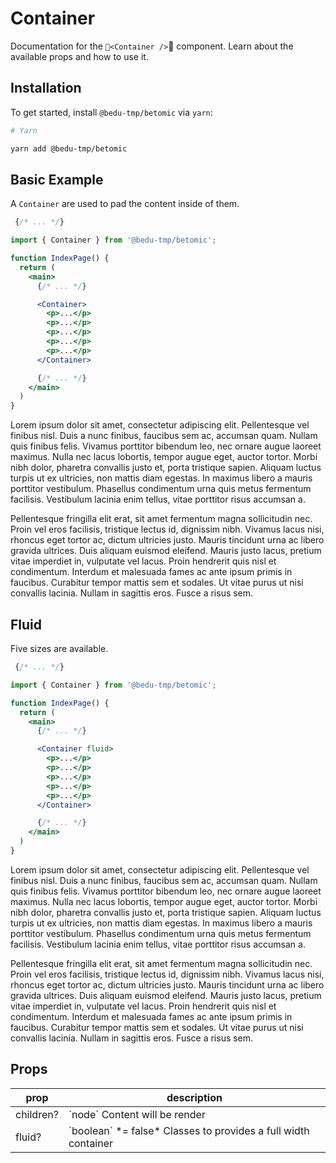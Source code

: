 
# Container

Documentation for the `<Container />` component. Learn about the available props and how to use it.

## Installation

To get started, install `@bedu-tmp/betomic` via `yarn`:

```bash
# Yarn

yarn add @bedu-tmp/betomic
```

## Basic Example

A `Container` are used to pad the content inside of them.

```jsx highlight=3,10,16
 {/* ... */}

import { Container } from '@bedu-tmp/betomic';

function IndexPage() {
  return (
    <main>
      {/* ... */}

      <Container>
        <p>...</p>
        <p>...</p>
        <p>...</p>
        <p>...</p>
        <p>...</p>
      </Container>

      {/* ... */}
    </main>
  )
}
```

<Container>
  <p>
    Lorem ipsum dolor sit amet, consectetur adipiscing elit.
    Pellentesque vel finibus nisl. Duis a nunc finibus,
    faucibus sem ac, accumsan quam. Nullam quis finibus felis.
    Vivamus porttitor bibendum leo, nec ornare augue laoreet maximus.
    Nulla nec lacus lobortis, tempor augue eget, auctor tortor. Morbi nibh dolor,
    pharetra convallis justo et, porta tristique sapien. Aliquam luctus turpis ut
    ex ultricies, non mattis diam egestas. In maximus libero a mauris porttitor vestibulum.
    Phasellus condimentum urna quis metus fermentum facilisis. Vestibulum lacinia enim
    tellus, vitae porttitor risus accumsan a.
  </p>
  <p>
    Pellentesque fringilla elit erat, sit amet fermentum magna sollicitudin nec.
    Proin vel eros facilisis, tristique lectus id, dignissim nibh. Vivamus lacus
    nisi, rhoncus eget tortor ac, dictum ultricies justo. Mauris tincidunt urna ac
    libero gravida ultrices. Duis aliquam euismod eleifend. Mauris justo lacus,
    pretium vitae imperdiet in, vulputate vel lacus. Proin hendrerit quis nisl
    et condimentum. Interdum et malesuada fames ac ante ipsum primis in faucibus.
    Curabitur tempor mattis sem et sodales. Ut vitae purus ut nisi convallis
    lacinia. Nullam in sagittis eros. Fusce a risus sem.
  </p>
</Container>

## Fluid

Five sizes are available.

```jsx highlight=3,10,16
 {/* ... */}

import { Container } from '@bedu-tmp/betomic';

function IndexPage() {
  return (
    <main>
      {/* ... */}

      <Container fluid>
        <p>...</p>
        <p>...</p>
        <p>...</p>
        <p>...</p>
        <p>...</p>
      </Container>

      {/* ... */}
    </main>
  )
}
```

<Container fluid>
  <p>
    Lorem ipsum dolor sit amet, consectetur adipiscing elit.
    Pellentesque vel finibus nisl. Duis a nunc finibus,
    faucibus sem ac, accumsan quam. Nullam quis finibus felis.
    Vivamus porttitor bibendum leo, nec ornare augue laoreet maximus.
    Nulla nec lacus lobortis, tempor augue eget, auctor tortor. Morbi nibh dolor,
    pharetra convallis justo et, porta tristique sapien. Aliquam luctus turpis ut
    ex ultricies, non mattis diam egestas. In maximus libero a mauris porttitor vestibulum.
    Phasellus condimentum urna quis metus fermentum facilisis. Vestibulum lacinia enim
    tellus, vitae porttitor risus accumsan a.
  </p>
  <p>
    Pellentesque fringilla elit erat, sit amet fermentum magna sollicitudin nec.
    Proin vel eros facilisis, tristique lectus id, dignissim nibh. Vivamus lacus
    nisi, rhoncus eget tortor ac, dictum ultricies justo. Mauris tincidunt urna ac
    libero gravida ultrices. Duis aliquam euismod eleifend. Mauris justo lacus,
    pretium vitae imperdiet in, vulputate vel lacus. Proin hendrerit quis nisl
    et condimentum. Interdum et malesuada fames ac ante ipsum primis in faucibus.
    Curabitur tempor mattis sem et sodales. Ut vitae purus ut nisi convallis
    lacinia. Nullam in sagittis eros. Fusce a risus sem.
  </p>
</Container>

## Props

<table className="min-w-full divide-y divide-gray-200">
  <thead>
    <tr>
      <th scope="col" className="border-l-0 border-r-0 px-6 py-3 text-left text-xs font-medium text-gray-500 uppercase tracking-wider">
        prop
      </th>
      <th scope="col" className="border-l-0 border-r-0 px-6 py-3 text-left text-xs font-medium text-gray-500 uppercase tracking-wider">
        description
      </th>
    </tr>
  </thead>
  <tbody className="divide-y divide-gray-200">
    <tr>
      <td className="border-l-0 border-r-0 px-6 py-4 text-sm font-medium text-gray-500">
        children?
      </td>
      <td className="border-l-0 border-r-0 px-6 py-4 text-sm font-medium text-gray-500">
        `node` <span className="block">Content will be render</span>
      </td>
    </tr>
    <tr>
      <td className="border-l-0 border-r-0 px-6 py-4 text-sm font-medium text-gray-500">
        fluid?
      </td>
      <td className="border-l-0 border-r-0 px-6 py-4 text-sm font-medium text-gray-500">
        `boolean` *= false* <span className="block">Classes to provides a full width container</span>
      </td>
    </tr>
  </tbody>
</table>
